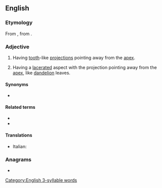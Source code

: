 ==English==

===Etymology===
From {{der|en|la|runcinatus}}, from {{m|la|runcinare||to plane off}}.

===Adjective===
{{en-adj|-}}

# {{lb|en|botany|of leaves}} Having [[tooth]]-like [[projection]]s pointing away from the [[apex]].
# {{lb|en|botany|of leaves}} Having a [[lacerate]]d aspect with the projection pointing away from the [[apex]], like [[dandelion]] leaves.

====Synonyms====
* {{sense|having tooth-like projections}} {{l|en|retroserrate}}

====Related terms====
* {{l|en|runcible}}
* {{l|en|serrate}}

====Translations====
{{trans-top}}
* Italian: {{t|it|roncinato}}
{{trans-mid}}
{{trans-bottom}}

===Anagrams===
* {{anagrams|en|N Centauri|centaurin|encurtain|uncertain}}

[[Category:English 3-syllable words]]